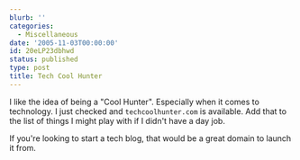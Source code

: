```yaml
---
blurb: ''
categories:
  - Miscellaneous
date: '2005-11-03T00:00:00'
id: 20eLP23dbhwd
status: published
type: post
title: Tech Cool Hunter
---
```


I like the idea of being a "Cool Hunter". Especially when it comes to technology. I just checked and `techcoolhunter.com` is available. Add that to the list of things I might play with if I didn't have a day job. 

If you're looking to start a tech blog, that would be a great domain to launch it from.
